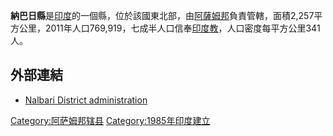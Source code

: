 '''納巴日縣'''是[[印度|印度]]的一個縣，位於該國東北部，由[[阿薩姆邦|阿薩姆邦]]負責管轄，面積2,257平方公里，2011年人口769,919，七成半人口信奉[[印度教|印度教]]，人口密度每平方公里341人。

==外部連結==
* [http://nalbari.gov.in/ Nalbari District administration] {{Wayback|url=http://nalbari.gov.in/ |date=20210122194223 }}

{{coord|26|27|00|N|91|26|24|E|region:IN-AS_type:adm2nd_source:kolossus-nowiki|display=title}}

{{印度行政区划小作品}}
[[Category:阿萨姆邦辖县|Category:阿萨姆邦辖县]]
[[Category:1985年印度建立|Category:1985年印度建立]]